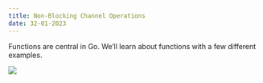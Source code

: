 ```yaml
---
title: Non-Blocking Channel Operations
date: 32-01-2023
---
```


Functions are central in Go. We’ll learn about functions with a few different examples.

<Image src="/images/reduce.jpg" width={1703} height={980} />

```go

```

```go

```


